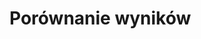 # Porównanie wyników {#sec-porownanie}

<!-- Część **Wyniki** może składać się z jednego lub więcej rozdziałów.  -->
<!-- Każdy z tych rozdziałów powinien mieć tytuł adekwatny do swojej treści. -->

<!-- Rozdziały wynikowe powinny korzystać z wiedzy opisanej w poprzednich rozdziałach (Rozdziały [-@sec-lit], [-@sec-materialy], [-@sec-metody]). -->
<!-- W przypadku prac analitycznych, ich treść powinna przedstawiać kolejne etapy eksploracji i analizy danych. -->
<!-- W przypadku prac technicznych, treść tych rozdziałów powinna opisywać stworzone narzędzia, a następnie pokazywać ich zastosowanie/a. -->

<!-- W przypadku prac technicznych warto pokazywać fragmenty napisanego rozwiązania lub jego wywołania używając bloków kodu. -->

<!-- ```{r} -->
<!-- moja_funkcja = function(x){ -->
<!--   cat(x, "rządzi!") -->
<!-- } -->
<!-- moja_funkcja("Autor tej pracy") -->
<!-- ``` -->

